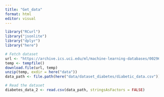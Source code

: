 ```yaml
---
title: "Get_data"
format: html
editor: visual
---
```


```r
library("RCurl")
library("jsonlite")
library("dplyr")
library("here")

# Fetch dataset
url <- "https://archive.ics.uci.edu/ml/machine-learning-databases/00296/dataset_diabetes.zip"
temp <- tempfile()
download.file(url, temp)
unzip(temp, exdir = here("data"))
data_path <- file.path(here("data/dataset_diabetes/diabetic_data.csv"))

# Read the dataset
diabetes_data_2 <- read.csv(data_path, stringsAsFactors = FALSE)

```
